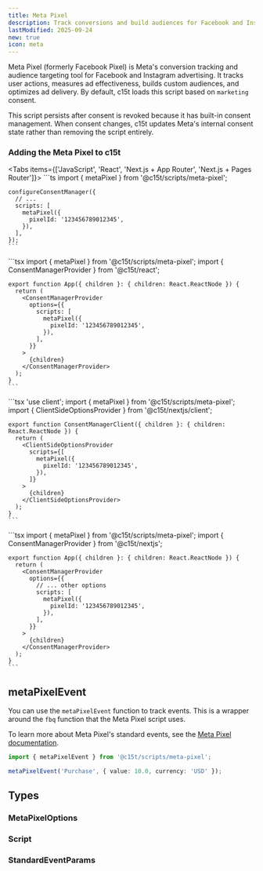 ```yaml
---
title: Meta Pixel
description: Track conversions and build audiences for Facebook and Instagram advertising campaigns.
lastModified: 2025-09-24
new: true
icon: meta
---
```


Meta Pixel (formerly Facebook Pixel) is Meta's conversion tracking and audience targeting tool for Facebook and Instagram advertising. It tracks user actions, measures ad effectiveness, builds custom audiences, and optimizes ad delivery. By default, c15t loads this script based on `marketing` consent.

This script persists after consent is revoked because it has built-in consent management. When consent changes, c15t updates Meta's internal consent state rather than removing the script entirely.

### Adding the Meta Pixel to c15t

<Tabs items={['JavaScript', 'React', 'Next.js + App Router', 'Next.js + Pages Router']}>
  <Tab value="JavaScript">
    ```ts
    import { metaPixel } from '@c15t/scripts/meta-pixel';

    configureConsentManager({
      // ... 
      scripts: [
        metaPixel({
          pixelId: '123456789012345',
        }),
      ],
    });
    ```
  </Tab>

  <Tab value="React">
    ```tsx
    import { metaPixel } from '@c15t/scripts/meta-pixel';
    import { ConsentManagerProvider } from '@c15t/react';

    export function App({ children }: { children: React.ReactNode }) { 
      return (
        <ConsentManagerProvider
          options={{
            scripts: [
              metaPixel({
                pixelId: '123456789012345',
              }),
            ],
          }}
        >
          {children}
        </ConsentManagerProvider>
      );
    }
    ```
  </Tab>

  <Tab value="Next.js + App Router">
    ```tsx
    'use client';
    import { metaPixel } from '@c15t/scripts/meta-pixel';
    import { ClientSideOptionsProvider } from '@c15t/nextjs/client';

    export function ConsentManagerClient({ children }: { children: React.ReactNode }) { 
      return (
        <ClientSideOptionsProvider
          scripts={[
            metaPixel({
              pixelId: '123456789012345',
            }),
          ]}
        >
          {children}
        </ClientSideOptionsProvider>
      );
    }
    ```
  </Tab>

  <Tab value="Next.js + Pages Router">
    ```tsx
    import { metaPixel } from '@c15t/scripts/meta-pixel';
    import { ConsentManagerProvider } from '@c15t/nextjs';

    export function App({ children }: { children: React.ReactNode }) { 
      return (
        <ConsentManagerProvider
          options={{
            // ... other options
            scripts: [
              metaPixel({
                pixelId: '123456789012345',
              }),
            ],
          }}
        >
          {children}
        </ConsentManagerProvider>
      );
    }
    ```
  </Tab>
</Tabs>

## metaPixelEvent

You can use the `metaPixelEvent` function to track events. This is a wrapper around the `fbq` function that the Meta Pixel script uses.

To learn more about Meta Pixel's standard events, see the [Meta Pixel documentation](https://developers.facebook.com/docs/meta-pixel/reference).

```ts
import { metaPixelEvent } from '@c15t/scripts/meta-pixel';

metaPixelEvent('Purchase', { value: 10.0, currency: 'USD' });
```

## Types

### MetaPixelOptions

<AutoTypeTable path="./packages/scripts/src/meta-pixel.ts" name="MetaPixelOptions" />

### Script

<AutoTypeTable path="./packages/core/src/libs/script-loader/types.ts" name="Script" />

### StandardEventParams

<AutoTypeTable path="./packages/scripts/src/meta-pixel.ts" name="StandardEventParams" />
